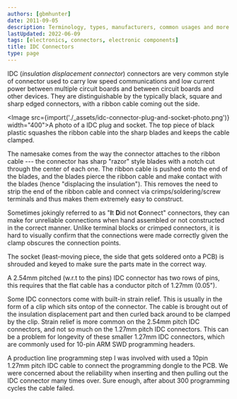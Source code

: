 ```yaml
---
authors: [gbmhunter]
date: 2011-09-05
description: Terminology, types, manufacturers, common usages and more info on electrical connectors.
lastUpdated: 2022-06-09
tags: [electronics, connectors, electronic components]
title: IDC Connectors
type: page
---
```


IDC (_insulation displacement connector_) connectors are very common style of connector used to carry low speed communications and low current power between multiple circuit boards and between circuit boards and other devices. They are distinguishable by the typically black, square and sharp edged connectors, with a ribbon cable coming out the side.

<Image src={import('./_assets/idc-connector-plug-and-socket-photo.png')} width="400">A photo of a IDC plug and socket. The top piece of black plastic squashes the ribbon cable into the sharp blades and keeps the cable clamped.</Image>

The namesake comes from the way the connector attaches to the ribbon cable --- the connector has sharp "razor" style blades with a notch cut through the center of each one. The ribbon cable is pushed onto the end of the blades, and the blades pierce the ribbon cable and make contact with the blades (hence "displacing the insulation"). This removes the need to strip the end of the ribbon cable and connect via crimps/soldering/screw terminals and thus makes them extremely easy to construct.

Sometimes jokingly referred to as "**I**t **D**id not **C**onnect" connectors, they can make for unreliable connections when hand assembled or not constructed in the correct manner. Unlike terminal blocks or crimped connectors, it is hard to visually confirm that the connections were made correctly given the clamp obscures the connection points.

The socket (least-moving piece, the side that gets soldered onto a PCB) is shrouded and keyed to make sure the parts mate in the correct way.

A 2.54mm pitched (w.r.t to the pins) IDC connector has two rows of pins, this requires that the flat cable has a conductor pitch of 1.27mm (0.05").

Some IDC connectors come with built-in strain relief. This is usually in the form of a clip which sits ontop of the connector. The cable is brought out of the insulation displacement part and then curled back around to be clamped by the clip. Strain relief is more common on the 2.54mm pitch IDC connectors, and not so much on the 1.27mm pitch IDC connectors. This can be a problem for longevity of these smaller 1.27mm IDC connectors, which are commonly used for 10-pin ARM SWD programming headers.

<Aside type="note">
A production line programming step I was involved with used a 10pin 1.27mm pitch IDC cable to connect the programming dongle to the PCB. We were concerned about the reliability when inserting and then pulling out the IDC connector many times over. Sure enough, after about 300 programming cycles the cable failed.
</Aside>
